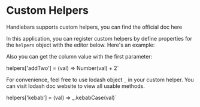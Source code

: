 # Custom Helpers


Handlebars supports custom helpers, you can find the official doc <DocLink href="https://handlebarsjs.com/guide/#custom-helpers">here</DocLink>

In this application, you can register custom helpers by define properties for the `helpers` object with the editor below. Here's an example:


<CodeHighlight code={codeExample} language="js" />

Also you can get the column value with the first parameter:

helpers['addTwo'] = (val) => Number(val) + 2`

<CodeHighlight code={codeExampleWithParam} language="js" />

For convenience, feel free to use lodash object `_` in your custom helper. You can visit <DocLink href="https://lodash.com/docs">lodash doc website</DocLink> to view all usable methods.

helpers['kebab'] = (val) => _.kebabCase(val)`

<CodeHighlight code={codeExampleWithLodash} language="js" />
